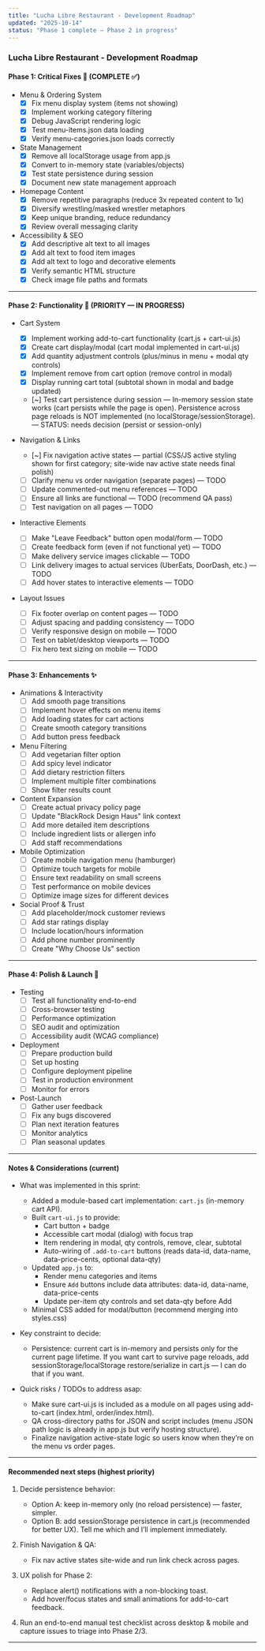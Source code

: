 ```yaml
---
title: "Lucha Libre Restaurant - Development Roadmap"
updated: "2025-10-14"
status: "Phase 1 complete — Phase 2 in progress"
---
```


### Lucha Libre Restaurant - Development Roadmap

#### Phase 1: Critical Fixes 🔧 (COMPLETE ✅)

- Menu & Ordering System
  - [x] Fix menu display system (items not showing)
  - [x] Implement working category filtering
  - [x] Debug JavaScript rendering logic
  - [x] Test menu-items.json data loading
  - [x] Verify menu-categories.json loads correctly

- State Management
  - [x] Remove all localStorage usage from app.js
  - [x] Convert to in-memory state (variables/objects)
  - [x] Test state persistence during session
  - [x] Document new state management approach

- Homepage Content
  - [x] Remove repetitive paragraphs (reduce 3x repeated content to 1x)
  - [x] Diversify wrestling/masked wrestler metaphors
  - [x] Keep unique branding, reduce redundancy
  - [x] Review overall messaging clarity

- Accessibility & SEO
  - [x] Add descriptive alt text to all images
  - [x] Add alt text to food item images
  - [x] Add alt text to logo and decorative elements
  - [x] Verify semantic HTML structure
  - [x] Check image file paths and formats

---

#### Phase 2: Functionality 🚀 (PRIORITY — IN PROGRESS)

- Cart System
  - [x] Implement working add-to-cart functionality (cart.js + cart-ui.js)
  - [x] Create cart display/modal (cart modal implemented in cart-ui.js)
  - [x] Add quantity adjustment controls (plus/minus in menu + modal qty controls)
  - [x] Implement remove from cart option (remove control in modal)
  - [x] Display running cart total (subtotal shown in modal and badge updated)
  - [~] Test cart persistence during session — In-memory session state works (cart persists while the page is open). Persistence across page reloads is NOT implemented (no localStorage/sessionStorage). — STATUS: needs decision (persist or session-only)

- Navigation & Links
  - [~] Fix navigation active states — partial (CSS/JS active styling shown for first category; site-wide nav active state needs final polish)
  - [ ] Clarify menu vs order navigation (separate pages) — TODO
  - [ ] Update commented-out menu references — TODO
  - [ ] Ensure all links are functional — TODO (recommend QA pass)
  - [ ] Test navigation on all pages — TODO

- Interactive Elements
  - [ ] Make "Leave Feedback" button open modal/form — TODO
  - [ ] Create feedback form (even if not functional yet) — TODO
  - [ ] Make delivery service images clickable — TODO
  - [ ] Link delivery images to actual services (UberEats, DoorDash, etc.) — TODO
  - [ ] Add hover states to interactive elements — TODO

- Layout Issues
  - [ ] Fix footer overlap on content pages — TODO
  - [ ] Adjust spacing and padding consistency — TODO
  - [ ] Verify responsive design on mobile — TODO
  - [ ] Test on tablet/desktop viewports — TODO
  - [ ] Fix hero text sizing on mobile — TODO

---

#### Phase 3: Enhancements ✨

- Animations & Interactivity
  - [ ] Add smooth page transitions
  - [ ] Implement hover effects on menu items
  - [ ] Add loading states for cart actions
  - [ ] Create smooth category transitions
  - [ ] Add button press feedback

- Menu Filtering
  - [ ] Add vegetarian filter option
  - [ ] Add spicy level indicator
  - [ ] Add dietary restriction filters
  - [ ] Implement multiple filter combinations
  - [ ] Show filter results count

- Content Expansion
  - [ ] Create actual privacy policy page
  - [ ] Update "BlackRock Design Haus" link context
  - [ ] Add more detailed item descriptions
  - [ ] Include ingredient lists or allergen info
  - [ ] Add staff recommendations

- Mobile Optimization
  - [ ] Create mobile navigation menu (hamburger)
  - [ ] Optimize touch targets for mobile
  - [ ] Ensure text readability on small screens
  - [ ] Test performance on mobile devices
  - [ ] Optimize image sizes for different devices

- Social Proof & Trust
  - [ ] Add placeholder/mock customer reviews
  - [ ] Add star ratings display
  - [ ] Include location/hours information
  - [ ] Add phone number prominently
  - [ ] Create "Why Choose Us" section

---

#### Phase 4: Polish & Launch 🎉

- Testing
  - [ ] Test all functionality end-to-end
  - [ ] Cross-browser testing
  - [ ] Performance optimization
  - [ ] SEO audit and optimization
  - [ ] Accessibility audit (WCAG compliance)

- Deployment
  - [ ] Prepare production build
  - [ ] Set up hosting
  - [ ] Configure deployment pipeline
  - [ ] Test in production environment
  - [ ] Monitor for errors

- Post-Launch
  - [ ] Gather user feedback
  - [ ] Fix any bugs discovered
  - [ ] Plan next iteration features
  - [ ] Monitor analytics
  - [ ] Plan seasonal updates

---

#### Notes & Considerations (current)

- What was implemented in this sprint:
  - Added a module-based cart implementation: `cart.js` (in-memory cart API).
  - Built `cart-ui.js` to provide:
    - Cart button + badge
    - Accessible cart modal (dialog) with focus trap
    - Item rendering in modal, qty controls, remove, clear, subtotal
    - Auto-wiring of `.add-to-cart` buttons (reads data-id, data-name, data-price-cents, optional data-qty)
  - Updated `app.js` to:
    - Render menu categories and items
    - Ensure `Add` buttons include data attributes: data-id, data-name, data-price-cents
    - Update per-item qty controls and set data-qty before Add
  - Minimal CSS added for modal/button (recommend merging into styles.css)

- Key constraint to decide:
  - Persistence: current cart is in-memory and persists only for the current page lifetime. If you want cart to survive page reloads, add sessionStorage/localStorage restore/serialize in cart.js — I can do that if you want.

- Quick risks / TODOs to address asap:
  - Make sure cart-ui.js is included as a module on all pages using add-to-cart (index.html, order/index.html).
  - QA cross-directory paths for JSON and script includes (menu JSON path logic is already in app.js but verify hosting structure).
  - Finalize navigation active-state logic so users know when they’re on the menu vs order pages.

---

#### Recommended next steps (highest priority)

1. Decide persistence behavior:
   - Option A: keep in-memory only (no reload persistence) — faster, simpler.
   - Option B: add sessionStorage persistence in cart.js (recommended for better UX).
   Tell me which and I’ll implement immediately.

2. Finish Navigation & QA:
   - Fix nav active states site-wide and run link check across pages.

3. UX polish for Phase 2:
   - Replace alert() notifications with a non-blocking toast.
   - Add hover/focus states and small animations for add-to-cart feedback.

4. Run an end-to-end manual test checklist across desktop & mobile and capture issues to triage into Phase 2/3.

---


